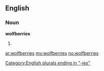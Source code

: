 ==English==

===Noun===
'''wolfberries'''

# {{plural of|[[wolfberry]]}}

[[Category:English plurals ending in "-ies"]]

[[ar:wolfberries]]
[[my:wolfberries]]
[[no:wolfberries]]
